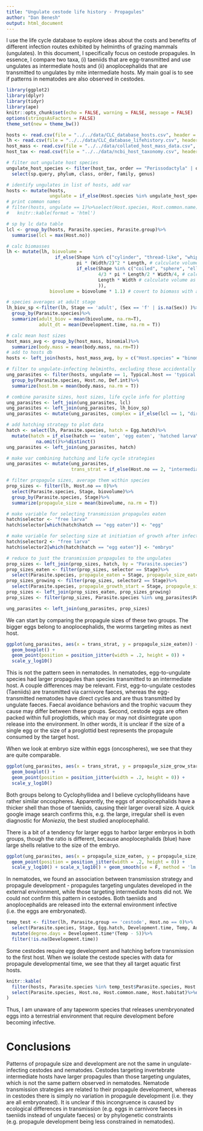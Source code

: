 ```yaml
---
title: "Ungulate cestode life history - Propagules"
author: "Dan Benesh"
output: html_document
---
```


I use the life cycle database to explore ideas about the costs and benefits of different infection routes exhibited by helminths of grazing mammals (ungulates). In this document, I specifically focus on cestode propagules. In essence, I compare two taxa, (i) taeniids that are egg-transmitted and use ungulates as intermediate hosts and (ii) anoplocephalids that are transmitted to ungulates by mite intermediate hosts. My main goal is to see if patterns in nematodes are also observed in cestodes.

```r
library(ggplot2)
library(dplyr)
library(tidyr)
library(ape)
knitr::opts_chunk$set(echo = FALSE, warning = FALSE, message = FALSE)
options(stringsAsFactors = FALSE)
theme_set(new = theme_bw())
```

```r
hosts <- read.csv(file = "../../data/CLC_database_hosts.csv", header = TRUE) 
lh <- read.csv(file = "../../data/CLC_database_lifehistory.csv", header = TRUE)
host_mass <- read.csv(file = "../../data/collated_host_mass_data.csv", header = TRUE)
host_tax <- read.csv(file = "../../data/ncbi_host_taxonomy.csv", header = TRUE)
```
```r
# filter out ungulate host species
ungulate_host_species <- filter(host_tax, order == "Perissodactyla" | order == "Laurasiatheria")%>%
  select(sp.query, phylum, class, order, family, genus)
```
```r
# identify ungulates in list of hosts, add var
hosts <- mutate(hosts, 
                ungulate = if_else(Host.species %in% ungulate_host_species$sp.query, 1, 0))
# print common names
# filter(hosts, ungulate == 1)%>%select(Host.species, Host.common.name)%>%distinct()%>%
#   knitr::kable(format = 'html')
```
```r
# sp by lc data table
lcl <- group_by(hosts, Parasite.species, Parasite.group)%>%
  summarise(lcl = max(Host.no))
```
```r
# calc biomasses
lh <- mutate(lh, biovolume = 
                  if_else(Shape %in% c("cylinder", "thread-like", "whip"), 
                          pi * (Width/2)^2 * Length, # calculate volume as a cylinder
                          if_else(Shape %in% c("coiled", "sphere", "ellipsoid"),
                                  4/3 * pi * Length/2 * Width/4, # calculate volume as a ellipsoid
                                  Length * Width # calculate volume as area for remaining ribbon, leaf shapes
                                  )),
                biovolume = biovolume * 1.1) # covert to biomass with assumed 1.1. g/cm3 tissue density 

# species averages at adult stage
lh_biov_sp <-filter(lh, Stage == 'adult', (Sex == 'f' | is.na(Sex)) )%>% # remove adult males
  group_by(Parasite.species)%>%
  summarize(adult_biov = mean(biovolume, na.rm=T),
            adult_dt = mean(Development.time, na.rm = T))
```

```r
# calc mean host sizes
host_mass_avg <- group_by(host_mass, binomial)%>%
  summarize(body.mass = mean(body.mass, na.rm=T))
# add to hosts db
hosts <- left_join(hosts, host_mass_avg, by = c("Host.species" = "binomial"))
```
```r
# filter to ungulate-infecting helminths, excluding those accidentally or atypically found in ungulates
ung_parasites <- filter(hosts, ungulate == 1, Typical.host == 'typical', Parasite.group == "cestode")%>%
  group_by(Parasite.species, Host.no, Def.int)%>%
  summarize(host.bm = mean(body.mass, na.rm = T))
```
```r
# combine parasite sizes, host sizes, life cycle info for plotting
ung_parasites <- left_join(ung_parasites, lcl)
ung_parasites <- left_join(ung_parasites, lh_biov_sp)
ung_parasites <- mutate(ung_parasites, complex = if_else(lcl == 1, "direct", "complex"))

# add hatching strategy to plot data
hatch <- select(lh, Parasite.species, hatch = Egg.hatch)%>%
  mutate(hatch = if_else(hatch == 'eaten', 'egg eaten', 'hatched larva\neaten'))%>% # simplify hatch strategy
           na.omit()%>%distinct()
ung_parasites <- left_join(ung_parasites, hatch)

# make var combining hatching and life cycle strategies
ung_parasites <- mutate(ung_parasites, 
                        trans_strat = if_else(Host.no == 2, "intermediate host\neaten", hatch))
```
```r
# filter propagule sizes, average them within species
prop_sizes <- filter(lh, Host.no == 0)%>%
  select(Parasite.species, Stage, biovolume)%>%
  group_by(Parasite.species, Stage)%>%
  summarize(propagule_size = mean(biovolume, na.rm = T))
```
```r
# make variable for selecting transmission propagules eaten
hatch$selector <- "free larva"
hatch$selector[which(hatch$hatch == "egg eaten")] <- "egg"

# make variable for selecting size at initiation of growth after infection
hatch$selector2 <- "free larva"
hatch$selector2[which(hatch$hatch == "egg eaten")] <- "embryo"
```
```r
# reduce to just the transmission propagules to the ungulates
prop_sizes <- left_join(prop_sizes, hatch, by = "Parasite.species")
prop_sizes_eaten <- filter(prop_sizes, selector == Stage)%>%
  select(Parasite.species, propagule_eaten = Stage, propagule_size_eaten = propagule_size)
prop_sizes_growing <- filter(prop_sizes, selector2 == Stage)%>%
  select(Parasite.species, propagule_growth_start = Stage, propagule_size_grow_start = propagule_size)
prop_sizes <- left_join(prop_sizes_eaten, prop_sizes_growing)
prop_sizes <- filter(prop_sizes, Parasite.species %in% ung_parasites$Parasite.species)
```
```r
ung_parasites <- left_join(ung_parasites, prop_sizes)
```

We can start by comparing the propagule sizes of these two groups. The bigger eggs belong to anoplocephalids, the worms targeting mites as next host.

```r
ggplot(ung_parasites, aes(x = trans_strat, y = propagule_size_eaten)) + 
  geom_boxplot() +
  geom_point(position = position_jitter(width = .2, height = 0)) +
  scale_y_log10()
```

This is not the pattern seen in nematodes. In nematodes, egg-to-ungulate species had larger propagules than species transmitted to an intermediate host. A couple differences may be relevant. First, egg-to-ungulate cestodes (Taeniids) are transmitted via carnivore faeces, whereas the egg-transmitted nematodes have direct cycles and are thus transmitted by ungulate faeces. Faecal avoidance behaviors and the trophic vacuum they cause may differ between these groups. Second, cestode eggs are often packed within full proglottids, which may or may not disintegrate upon release into the environment. In other words, it is unclear if the size of a single egg or the size of a proglottid best represents the propagule consumed by the target host.

When we look at embryo size within eggs (oncospheres), we see that they are quite comparable. 

```r
ggplot(ung_parasites, aes(x = trans_strat, y = propagule_size_grow_start)) + 
  geom_boxplot() +
  geom_point(position = position_jitter(width = .2, height = 0)) +
  scale_y_log10()
```

Both groups belong to Cyclophyllidea and I believe cyclophyllideans have rather similar oncospheres. Apparently, the eggs of anoplocephalids have a thicker shell than those of taeniids, causing their larger overall size. A quick google image search confirms this, e.g. the large, irregular shell is even diagnostic for *Moniezia*, the best studied anoplocephalid.

There is a bit of a tendency for larger eggs to harbor larger embryos in both groups, though the ratio is different, because anoplocephalids (blue) have large shells relative to the size of the embryo.

```r
ggplot(ung_parasites, aes(x = propagule_size_eaten, y = propagule_size_grow_start, color = trans_strat)) + 
  geom_point(position = position_jitter(width = .2, height = 0)) +
  scale_y_log10() + scale_x_log10() + geom_smooth(se = F, method = 'lm')
```

In nematodes, we found an association between transmission strategy and propagule development - propagules targeting ungulates developed in the external environment, while those targeting intermediate hosts did not. We could not confirm this pattern in cestodes. Both taeniids and anoplocephalids are released into the external environment infective (i.e. the eggs are embryonated).

```r
temp_test <- filter(lh, Parasite.group == 'cestode', Host.no == 0)%>%
  select(Parasite.species, Stage, Egg.hatch, Development.time, Temp, Author)%>%
  mutate(degree.days = Development.time*(Temp - 5))%>%
  filter(!is.na(Development.time))
```

Some cestodes require egg development and hatching before transmission to the first host. When we isolate the cestode species with data for propagule developmental time, we see that they all target aquatic first hosts.

```r
knitr::kable(
  filter(hosts, Parasite.species %in% temp_test$Parasite.species, Host.no == 1)%>%
  select(Parasite.species, Host.no, Host.common.name, Host.habitat)%>%distinct()
)
```

Thus, I am unaware of any tapeworm species that releases unembryonated eggs into a terrestrial environment that require development before becoming infective.

# Conclusions

Patterns of propagule size and development are not the same in ungulate-infecting cestodes and nematodes. Cestodes targeting invertebrate intermediate hosts have larger propagules than those targeting ungulates, which is not the same pattern observed in nematodes. Nematode transmission strategies are related to their propagule development, whereas in cestodes there is simply no variation in propagule development (i.e. they are all embryonated). It is unclear if this incongruence is caused by ecological differences in transmission (e.g. eggs in carnivore faeces in taeniids instead of ungulate faeces) or by phylogenetic constraints (e.g. propagule development being less constrained in nematodes).